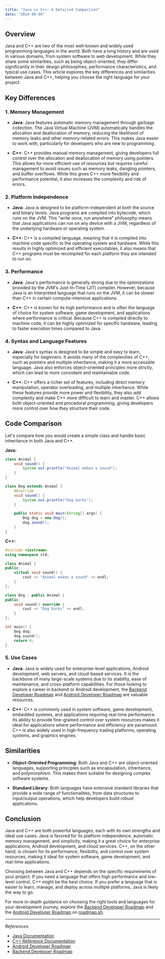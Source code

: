 ```yaml
---
title: "Java vs C++: A Detailed Comparison"
date: "2024-08-09"
---
```


## Overview

Java and C++ are two of the most well-known and widely used programming languages in the world. Both have a long history and are used in various domains, from system software to web development. While they share some similarities, such as being object-oriented, they differ significantly in their design philosophies, performance characteristics, and typical use cases. This article explores the key differences and similarities between Java and C++, helping you choose the right language for your project.

## Key Differences

### 1. **Memory Management**

- **Java**: Java features automatic memory management through garbage collection. The Java Virtual Machine (JVM) automatically handles the allocation and deallocation of memory, reducing the likelihood of memory leaks and other memory-related errors. This makes Java easier to work with, particularly for developers who are new to programming.

- **C++**: C++ provides manual memory management, giving developers full control over the allocation and deallocation of memory using pointers. This allows for more efficient use of resources but requires careful management to avoid issues such as memory leaks, dangling pointers, and buffer overflows. While this gives C++ more flexibility and performance potential, it also increases the complexity and risk of errors.

### 2. **Platform Independence**

- **Java**: Java is designed to be platform-independent at both the source and binary levels. Java programs are compiled into bytecode, which runs on the JVM. This "write once, run anywhere" philosophy means that Java applications can run on any device with a JVM, regardless of the underlying hardware or operating system.

- **C++**: C++ is a compiled language, meaning that it is compiled into machine code specific to the operating system and hardware. While this results in highly optimized and efficient executables, it also means that C++ programs must be recompiled for each platform they are intended to run on.

### 3. **Performance**

- **Java**: Java's performance is generally strong due to the optimizations provided by the JVM's Just-In-Time (JIT) compiler. However, because Java is an interpreted language that runs on the JVM, it can be slower than C++ in certain compute-intensive applications.

- **C++**: C++ is known for its high performance and is often the language of choice for system software, game development, and applications where performance is critical. Because C++ is compiled directly to machine code, it can be highly optimized for specific hardware, leading to faster execution times compared to Java.

### 4. **Syntax and Language Features**

- **Java**: Java's syntax is designed to be simple and easy to learn, especially for beginners. It avoids many of the complexities of C++, such as pointers and multiple inheritance, making it a more accessible language. Java also enforces object-oriented principles more strictly, which can lead to more consistent and maintainable code.

- **C++**: C++ offers a richer set of features, including direct memory manipulation, operator overloading, and multiple inheritance. While these features provide more power and flexibility, they also add complexity and make C++ more difficult to learn and master. C++ allows both object-oriented and procedural programming, giving developers more control over how they structure their code.

## Code Comparison

Let's compare how you would create a simple class and handle basic inheritance in both Java and C++.

**Java:**

```java
class Animal {
    void sound() {
        System.out.println("Animal makes a sound");
    }
}

class Dog extends Animal {
    @Override
    void sound() {
        System.out.println("Dog barks");
    }

    public static void main(String[] args) {
        Dog dog = new Dog();
        dog.sound();
    }
}
```

**C++:**

```cpp
#include <iostream>
using namespace std;

class Animal {
public:
    virtual void sound() {
        cout << "Animal makes a sound" << endl;
    }
};

class Dog : public Animal {
public:
    void sound() override {
        cout << "Dog barks" << endl;
    }
};

int main() {
    Dog dog;
    dog.sound();
    return 0;
}
```

### 5. **Use Cases**

- **Java**: Java is widely used for enterprise-level applications, Android development, web servers, and cloud-based services. It is the backbone of many large-scale systems due to its stability, ease of maintenance, and cross-platform capabilities. For those looking to explore a career in backend or Android development, the [Backend Developer Roadmap](https://roadmap.sh/backend) and [Android Developer Roadmap](https://roadmap.sh/android) are valuable resources.

- **C++**: C++ is commonly used in system software, game development, embedded systems, and applications requiring real-time performance. Its ability to provide fine-grained control over system resources makes it ideal for applications where performance and efficiency are paramount. C++ is also widely used in high-frequency trading platforms, operating systems, and graphics engines.

## Similarities

- **Object-Oriented Programming**: Both Java and C++ are object-oriented languages, supporting principles such as encapsulation, inheritance, and polymorphism. This makes them suitable for designing complex software systems.

- **Standard Library**: Both languages have extensive standard libraries that provide a wide range of functionalities, from data structures to input/output operations, which help developers build robust applications.

## Conclusion

Java and C++ are both powerful languages, each with its own strengths and ideal use cases. Java is favored for its platform independence, automatic memory management, and simplicity, making it a great choice for enterprise applications, Android development, and cloud services. C++, on the other hand, is chosen for its performance, flexibility, and control over system resources, making it ideal for system software, game development, and real-time applications.

Choosing between Java and C++ depends on the specific requirements of your project. If you need a language that offers high performance and low-level control, C++ might be the best choice. If you prefer a language that is easier to learn, manage, and deploy across multiple platforms, Java is likely the way to go.

For more in-depth guidance on choosing the right tools and languages for your development journey, explore the [Backend Developer Roadmap](https://roadmap.sh/backend) and the [Android Developer Roadmap](https://roadmap.sh/android) on [roadmap.sh](https://roadmap.sh).

---

*References*:
- [Java Documentation](https://docs.oracle.com/javase/8/docs/)
- [C++ Reference Documentation](https://en.cppreference.com/)
- [Android Developer Roadmap](https://roadmap.sh/android)
- [Backend Developer Roadmap](https://roadmap.sh/backend)

<RelatedComparisons
    currentLanguages='JAVA-C++'
/>